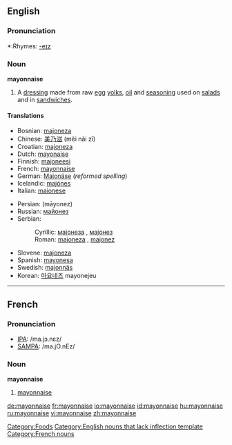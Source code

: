 {{see|Mayonnaise}}
{{WP}}
==English==

===Pronunciation===
*:Rhymes: [[Rhymes:English:-eɪz|-eɪz]]

===Noun===
'''mayonnaise'''

#A [[dressing]] made from raw [[egg]] [[yolks]], [[oil]] and [[seasoning]] used on [[salad]]s and in [[sandwich]]es.

====Translations====
{{top}}
*Bosnian: [[majoneza]] {{f}}
*Chinese: [[美乃滋]] (měi nǎi zī)
*Croatian: [[majoneza]] {{f}}
*Dutch: [[mayonaise]] {{m}}
*Finnish: [[majoneesi]]
*French: [[#French|mayonnaise]] {{f}}
*German: [[Majonäse]] {{f}} (''reformed spelling'')
*Icelandic: [[majónes]] {{n}}
*Italian: [[maionese]] {{f}}
{{mid}}
*Persian: {{FAchar|[[مایونز]]}} (māyonez)
*Russian: [[майонез]]
*Serbian:
*:Cyrillic: [[мајонеза]] {{f}}, [[мајонез]] {{m}}
*:Roman: [[majoneza]] {{f}}, [[majonez]] {{m}}
*Slovene: [[majoneza]] {{f}}
*Spanish: [[mayonesa]] {{f}}
*Swedish: [[majonnäs]]
*Korean: [[마요네즈]] mayonejeu
{{bottom}}

----

==French==

===Pronunciation===
*[[w:IPA|IPA]]: /ma.jɔ.nɛz/
*[[w:SAMPA|SAMPA]]: /ma.jO.nEz/

===Noun===
'''mayonnaise''' {{f}}

#[[#English|mayonnaise]]

[[Category:Foods]]
[[Category:English nouns that lack inflection template]]
[[Category:French nouns]]

[[de:mayonnaise]]
[[fr:mayonnaise]]
[[io:mayonnaise]]
[[id:mayonnaise]]
[[hu:mayonnaise]]
[[ru:mayonnaise]]
[[vi:mayonnaise]]
[[zh:mayonnaise]]